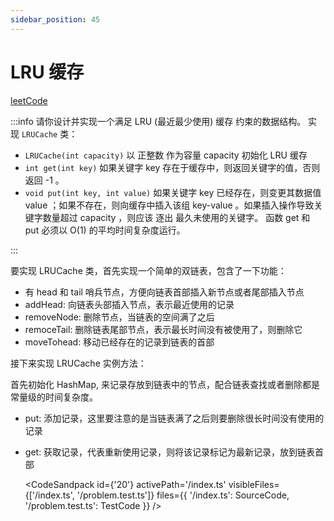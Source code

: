 ```yaml
---
sidebar_position: 45
---
```


# LRU 缓存


[leetCode](https://leetcode.cn/problems/lru-cache/)

:::info
请你设计并实现一个满足 LRU (最近最少使用) 缓存 约束的数据结构。
实现 `LRUCache` 类：

- `LRUCache(int capacity)` 以 正整数 作为容量 capacity 初始化 LRU 缓存
- `int get(int key)` 如果关键字 key 存在于缓存中，则返回关键字的值，否则返回 -1 。
- `void put(int key, int value)` 如果关键字 key 已经存在，则变更其数据值 value ；如果不存在，则向缓存中插入该组 key-value 。如果插入操作导致关键字数量超过 capacity ，则应该 逐出 最久未使用的关键字。
  函数 get 和 put 必须以 O(1) 的平均时间复杂度运行。

:::

要实现 LRUCache 类，首先实现一个简单的双链表，包含了一下功能：

- 有 head 和 tail 哨兵节点，方便向链表首部插入新节点或者尾部插入节点
- addHead: 向链表头部插入节点，表示最近使用的记录
- removeNode: 删除节点，当链表的空间满了之后
- remoceTail: 删除链表尾部节点，表示最长时间没有被使用了，则删除它
- moveTohead: 移动已经存在的记录到链表的首部

接下来实现 LRUCache 实例方法：

首先初始化 HashMap, 来记录存放到链表中的节点，配合链表查找或者删除都是常量级的时间复杂度。

- put: 添加记录，这里要注意的是当链表满了之后则要删除很长时间没有使用的记录
- get: 获取记录，代表重新使用记录，则将该记录标记为最新记录，放到链表首部

  <CodeSandpack
  	id={'20'}
  	activePath='/index.ts'
  	visibleFiles={['/index.ts', '/problem.test.ts']}
  	files={{
  		'/index.ts': SourceCode,
  		'/problem.test.ts': TestCode
  	}}
  />

